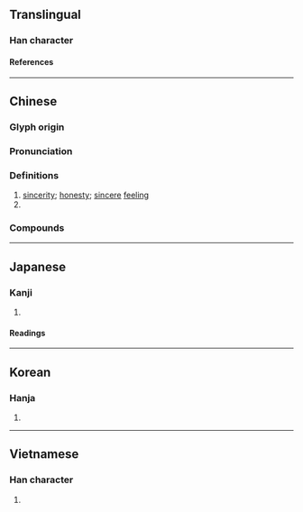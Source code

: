 {{character info/new}}
==Translingual==

===Han character===
{{Han char|rn=61|rad=心|as=04|sn=7|four=94012|canj=PLBU|ids=⿰忄冘}}

====References====
{{Han ref|kx=0378.130|dkj=10382|dj=0706.130|hdz=42278.080|uh=5FF1}}

----

==Chinese==
{{zh-forms}}

===Glyph origin===
{{Han etym}}

===Pronunciation===
{{zh-pron
|m=chén
|ma=y
|c=sam4
|h=
|md=
|mn=qz,tw,xm,zz:sîm
|w=
|mc=y
|oc=y
|cat=n,pn
}}

===Definitions===
{{zh-hanzi}}

# [[sincerity]]; [[honesty]]; [[sincere]] [[feeling]]
# {{surname|zh}}

===Compounds===
{{zh-der|微忱|丹忱|忱悃|忱辭|忠忱|熱忱|滿腔熱忱|歸忱|謝忱|赤忱|血忱|賀忱}}

----

==Japanese==

===Kanji===
{{ja-kanji|grade=|rs=心04}}

# {{rfdef|ja|sort=心04}}

====Readings====
{{ja-readings
|goon=じん<じむ
|kanon=しん<しむ
|kun=まこと-
}}

----

==Korean==

===Hanja===
{{ko-hanja|침}}

# {{rfdef|ko|sort=心04}}

----

==Vietnamese==

===Han character===
{{vi-readings|rs=心04|reading=thầm}}

# {{rfdef|vi|sort=心04}}